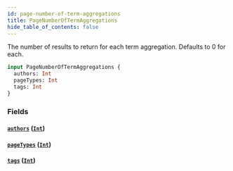 ```yaml
---
id: page-number-of-term-aggregations
title: PageNumberOfTermAggregations
hide_table_of_contents: false
---
```



The number of results to return for each term aggregation. Defaults to 0 for each.

```graphql
input PageNumberOfTermAggregations {
  authors: Int
  pageTypes: Int
  tags: Int
}
```


### Fields

#### [`authors`](#) ([`Int`](/demand/api/graphql-admin/reference/scalars/int))




#### [`pageTypes`](#) ([`Int`](/demand/api/graphql-admin/reference/scalars/int))




#### [`tags`](#) ([`Int`](/demand/api/graphql-admin/reference/scalars/int))






